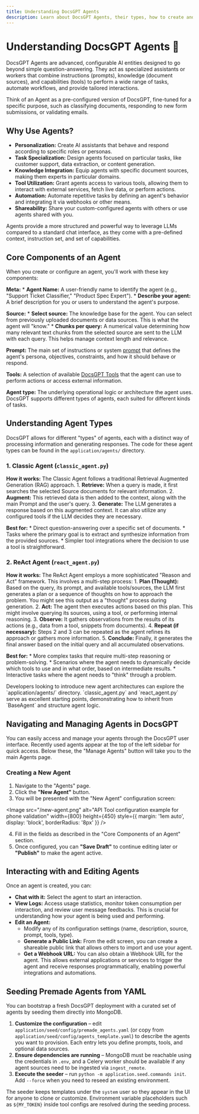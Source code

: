 ```yaml
---
title: Understanding DocsGPT Agents
description: Learn about DocsGPT Agents, their types, how to create and manage them, and how they can enhance your interaction with documents and tools.
---
```



# Understanding DocsGPT Agents 🤖

DocsGPT Agents are advanced, configurable AI entities designed to go beyond simple question-answering. They act as specialized assistants or workers that combine instructions (prompts), knowledge (document sources), and capabilities (tools) to perform a wide range of tasks, automate workflows, and provide tailored interactions.

Think of an Agent as a pre-configured version of DocsGPT, fine-tuned for a specific purpose, such as classifying documents, responding to new form submissions, or validating emails.

## Why Use Agents?

* **Personalization:** Create AI assistants that behave and respond according to specific roles or personas.
* **Task Specialization:** Design agents focused on particular tasks, like customer support, data extraction, or content generation.
* **Knowledge Integration:** Equip agents with specific document sources, making them experts in particular domains.
* **Tool Utilization:** Grant agents access to various tools, allowing them to interact with external services, fetch live data, or perform actions.
* **Automation:** Automate repetitive tasks by defining an agent's behavior and integrating it via webhooks or other means.
* **Shareability:** Share your custom-configured agents with others or use agents shared with you.

Agents provide a more structured and powerful way to leverage LLMs compared to a standard chat interface, as they come with a pre-defined context, instruction set, and set of capabilities.

## Core Components of an Agent

When you create or configure an agent, you'll work with these key components:  

**Meta:**
    * **Agent Name:** A user-friendly name to identify the agent (e.g., "Support Ticket Classifier," "Product Spec Expert").
    * **Describe your agent:** A brief description for you or users to understand the agent's purpose.

**Source:**
    * **Select source:** The knowledge base for the agent. You can select from previously uploaded documents or data sources. This is what the agent will "know."
    * **Chunks per query:** A numerical value determining how many relevant text chunks from the selected source are sent to the LLM with each query. This helps manage context length and relevance.

**Prompt:**
The main set of instructions or system [prompt](/Guides/Customising-prompts) that defines the agent's persona, objectives, constraints, and how it should behave or respond.

**Tools:** A selection of available [DocsGPT Tools](/Tools/basics) that the agent can use to perform actions or access external information.

**Agent type:** The underlying operational logic or architecture the agent uses. DocsGPT supports different types of agents, each suited for different kinds of tasks.

## Understanding Agent Types

DocsGPT allows for different "types" of agents, each with a distinct way of processing information and generating responses. The code for these agent types can be found in the `application/agents/` directory.

### 1. Classic Agent (`classic_agent.py`)

**How it works:** The Classic Agent follows a traditional Retrieval Augmented Generation (RAG) approach.
    1.  **Retrieve:** When a query is made, it first searches the selected Source documents for relevant information.
    2.  **Augment:** This retrieved data is then added to the context, along with the main Prompt and the user's query.
    3.  **Generate:** The LLM generates a response based on this augmented context. It can also utilize any configured tools if the LLM decides they are necessary.

**Best for:**
    * Direct question-answering over a specific set of documents.
    * Tasks where the primary goal is to extract and synthesize information from the provided sources.
    * Simpler tool integrations where the decision to use a tool is straightforward.

### 2. ReAct Agent (`react_agent.py`)

**How it works:** The ReAct Agent employs a more sophisticated "Reason and Act" framework. This involves a multi-step process:
    1.  **Plan (Thought):** Based on the query, its prompt, and available tools/sources, the LLM first generates a plan or a sequence of thoughts on how to approach the problem. You might see this output as a "thought" process during generation.
    2.  **Act:** The agent then executes actions based on this plan. This might involve querying its sources, using a tool, or performing internal reasoning.
    3.  **Observe:** It gathers observations from the results of its actions (e.g., data from a tool, snippets from documents).
    4.  **Repeat (if necessary):** Steps 2 and 3 can be repeated as the agent refines its approach or gathers more information.
    5.  **Conclude:** Finally, it generates the final answer based on the initial query and all accumulated observations.

**Best for:**
    * More complex tasks that require multi-step reasoning or problem-solving.
    * Scenarios where the agent needs to dynamically decide which tools to use and in what order, based on intermediate results.
    * Interactive tasks where the agent needs to "think" through a problem.

<Callout type="info">
Developers looking to introduce new agent architectures can explore the `application/agents/` directory. `classic_agent.py` and `react_agent.py` serve as excellent starting points, demonstrating how to inherit from `BaseAgent` and structure agent logic.
</Callout>

## Navigating and Managing Agents in DocsGPT

You can easily access and manage your agents through the DocsGPT user interface. Recently used agents appear at the top of the left sidebar for quick access. Below these, the "Manage Agents" button will take you to the main Agents page.

### Creating a New Agent

1.  Navigate to the "Agents" page.
2.  Click the **"New Agent"** button.
3.  You will be presented with the "New Agent" configuration screen:

<Image
  src="/new-agent.png"
  alt="API Tool configuration example for phone validation"
  width={800}
  height={450}
  style={{ margin: '1em auto', display: 'block', borderRadius: '8px' }}
/>

4.  Fill in the fields as described in the "Core Components of an Agent" section.
5.  Once configured, you can **"Save Draft"** to continue editing later or **"Publish"** to make the agent active.

## Interacting with and Editing Agents

Once an agent is created, you can:

* **Chat with it:** Select the agent to start an interaction.
* **View Logs:** Access usage statistics, monitor token consumption per interaction, and review user message feedbacks. This is crucial for understanding how your agent is being used and performing.
* **Edit an Agent:**
    * Modify any of its configuration settings (name, description, source, prompt, tools, type).
    * **Generate a Public Link:** From the edit screen, you can create a shareable public link that allows others to import and use your agent.
    * **Get a Webhook URL:** You can also obtain a Webhook URL for the agent. This allows external applications or services to trigger the agent and receive responses programmatically, enabling powerful integrations and automations.

## Seeding Premade Agents from YAML

You can bootstrap a fresh DocsGPT deployment with a curated set of agents by seeding them directly into MongoDB.

1. **Customize the configuration** – edit `application/seed/config/premade_agents.yaml` (or copy from `application/seed/config/agents_template.yaml`) to describe the agents you want to provision. Each entry lets you define prompts, tools, and optional data sources.
2. **Ensure dependencies are running** – MongoDB must be reachable using the credentials in `.env`, and a Celery worker should be available if any agent sources need to be ingested via `ingest_remote`.
3. **Execute the seeder** – run `python -m application.seed.commands init`. Add `--force` when you need to reseed an existing environment.

The seeder keeps templates under the `system` user so they appear in the UI for anyone to clone or customize. Environment variable placeholders such as `${MY_TOKEN}` inside tool configs are resolved during the seeding process.
